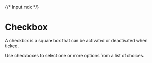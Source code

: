 {/* Input.mdx */}


<Meta of={InputStories} name="Info" />


# Checkbox

A checkbox is a square box that can be activated or deactivated when ticked.

Use checkboxes to select one or more options from a list of choices.
